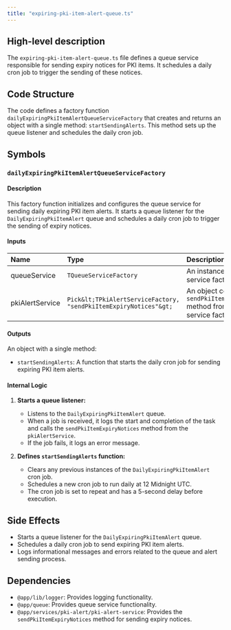 ```yaml
---
title: "expiring-pki-item-alert-queue.ts"
---
```


## High-level description
The `expiring-pki-item-alert-queue.ts` file defines a queue service responsible for sending expiry notices for PKI items. It schedules a daily cron job to trigger the sending of these notices.

## Code Structure
The code defines a factory function `dailyExpiringPkiItemAlertQueueServiceFactory` that creates and returns an object with a single method: `startSendingAlerts`. This method sets up the queue listener and schedules the daily cron job.

## Symbols

### `dailyExpiringPkiItemAlertQueueServiceFactory`
#### Description
This factory function initializes and configures the queue service for sending daily expiring PKI item alerts. It starts a queue listener for the `DailyExpiringPkiItemAlert` queue and schedules a daily cron job to trigger the sending of expiry notices.

#### Inputs
| Name | Type | Description |
|:-----|:-----|:------------|
| queueService | `TQueueServiceFactory` | An instance of the queue service factory. |
| pkiAlertService | `Pick&lt;TPkiAlertServiceFactory, "sendPkiItemExpiryNotices"&gt;` | An object containing the `sendPkiItemExpiryNotices` method from the PKI alert service factory. |

#### Outputs
An object with a single method:

- `startSendingAlerts`: A function that starts the daily cron job for sending expiring PKI item alerts.

#### Internal Logic
1. **Starts a queue listener:**
   - Listens to the `DailyExpiringPkiItemAlert` queue.
   - When a job is received, it logs the start and completion of the task and calls the `sendPkiItemExpiryNotices` method from the `pkiAlertService`.
   - If the job fails, it logs an error message.

2. **Defines `startSendingAlerts` function:**
   - Clears any previous instances of the `DailyExpiringPkiItemAlert` cron job.
   - Schedules a new cron job to run daily at 12 Midnight UTC.
   - The cron job is set to repeat and has a 5-second delay before execution.

## Side Effects
- Starts a queue listener for the `DailyExpiringPkiItemAlert` queue.
- Schedules a daily cron job to send expiring PKI item alerts.
- Logs informational messages and errors related to the queue and alert sending process.

## Dependencies
- `@app/lib/logger`: Provides logging functionality.
- `@app/queue`: Provides queue service functionality.
- `@app/services/pki-alert/pki-alert-service`: Provides the `sendPkiItemExpiryNotices` method for sending expiry notices. 
